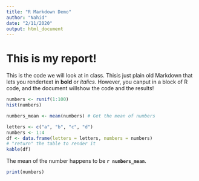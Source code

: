 ```yaml
---
title: "R Markdown Demo"
author: "Nahid"
date: "2/11/2020"
output: html_document
---
```


# This is my **report**!

This is the code we will look at in class. Thisis just plain old Markdown that lets you rendertext in **bold** or _italics_. However, you canput in a block of R code, and the document willshow the code and the results!

```r
numbers <- runif(1:100)
hist(numbers)

numbers_mean <- mean(numbers) # Get the mean of numbers

letters <- c("a", "b", "c", "d")
numbers <- 1:4
df <- data.frame(letters = letters, numbers = numbers)
# "return" the table to render it
kable(df)
```

The mean of the number happens to be **`r numbers_mean`**.

```r
print(numbers)
````


